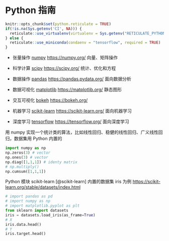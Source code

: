 # Python 指南 {#chap:python-guide}

```r
knitr::opts_chunk$set(python.reticulate = TRUE)
if(!is.na(Sys.getenv('CI', NA))) {
  reticulate::use_virtualenv(virtualenv = Sys.getenv("RETICULATE_PYTHON_ENV"), required = TRUE)
} else {
  reticulate::use_miniconda(condaenv = "tensorflow", required = TRUE)
}
```

- 张量操作 [numpy](https://github.com/numpy/numpy) <https://numpy.org/> 向量、矩阵操作
- 科学计算 [scipy](https://github.com/scipy/scipy) <https://scipy.org/> 统计、优化和方程

- 数据操作 [pandas](https://github.com/pandas-dev/pandas/) <https://pandas.pydata.org/> 面向数据分析
- 数据可视化 [matplotlib](https://github.com/matplotlib/matplotlib) <https://matplotlib.org/> 静态图形
- 交互可视化 [bokeh](https://github.com/bokeh/bokeh) <https://bokeh.org/>

- 机器学习 [scikit-learn](https://github.com/scikit-learn/scikit-learn) <https://scikit-learn.org/> 面向机器学习
- 深度学习 [tensorflow](https://github.com/tensorflow/tensorflow) <https://tensorflow.org/> 面向深度学习

用 numpy 实现一个统计类的算法，比如线性回归、稳健的线性回归、广义线性回归，数据集用 Python 内置的

```python
import numpy as np
np.zeros(3) # vector
np.ones(3) # vector
np.diag([1,1,1]) # identy matrix
# np.multiply()
np.cumsum([1,1,1])
```

Python 模块 scikit-learn [@scikit-learn] 内置的数据集 iris 为例 <https://scikit-learn.org/stable/datasets/index.html>

```python
# import pandas as pd
# import numpy as np
# import matplotlib.pyplot as plt
from sklearn import datasets
iris = datasets.load_iris(as_frame=True)
# X
iris.data.head()
# Y
iris.target.head()
```
